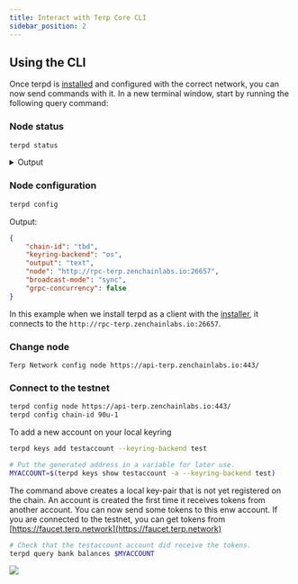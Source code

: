 ```yaml
---
title: Interact with Terp Core CLI
sidebar_position: 2
---
```


## Using the CLI

Once terpd is [installed](../terp-core/terpd) and configured with the correct network, you can now send commands with it. In a new terminal window, start by running the following query command:

### Node status
```bash
terpd status
```

<details><summary>Output</summary>
<p>

#### This is the output from `terpd status`

```json
{
  "NodeInfo": {
    "protocol_version": {
      "p2p": "8",
      "block": "11",
      "app": "12"
    },
    "id": "4017c243549b8bb4ad2b4cfe5d685aea450dcbcd",
    "listen_addr": "209.34.206.35:26656",
    "network": "tbd",
    "version": "0.34.21",
    "channels": "40202122233038606100",
    "moniker": "artifact-rpc",
    "other": {
      "tx_index": "on",
      "rpc_address": "tcp://0.0.0.0:26657"
    }
  },
  "SyncInfo": {
    "latest_block_hash": "FBA710794C5A9C61523D7CCE78F2F51C7CD7A6C33A154C078E423859D7243E30",
    "latest_app_hash": "EC15E54C7BF66EDC9FEF561969B756CAA58933598FCBF72FE7727DE78F0D8DCF",
    "latest_block_height": "6335644",
    "latest_block_time": "2022-10-07T08:45:15.929540892Z",
    "earliest_block_hash": "38EAF21C7C4A786D73FFAADA32FD3D4B2B683AF2050B41CF5E5924D20AF4EEBC",
    "earliest_app_hash": "808B1D7123C385D52E6A5BC544FD763D156526751DEB401DADB18C717D567DC0",
    "earliest_block_height": "6287475",
    "earliest_block_time": "2022-10-03T22:54:17.633996278Z",
    "catching_up": false
  },
  "ValidatorInfo": {
    "Address": "369E2DCC99CD68400753812BBDF54CD5380FBAC7",
    "PubKey": {
      "type": "tendermint/PubKeyEd25519",
      "value": "mhb68/B38wFLH/5pDgvPKNbKyKdwduIKxJySz0GV/uI="
    },
    "VotingPower": "0"
  }
}
```

</p>
</details>

### Node configuration
```bash
terpd config
```
Output: 
```json
{
	"chain-id": "tbd",
	"keyring-backend": "os",
	"output": "text",
	"node": "http://rpc-terp.zenchainlabs.io:26657",
	"broadcast-mode": "sync",
	"grpc-concurrency": false
}
```
In this example when we install terpd as a client with the [installer](../terp-core/terpd), it connects to the `http://rpc-terp.zenchainlabs.io:26657`. 

### Change node

```
Terp Network config node https://api-terp.zenchainlabs.io:443/
```

### Connect to the testnet

```bash
terpd config node https://api-terp.zenchainlabs.io:443/
terpd config chain-id 90u-1
```

To add a  new account on your local keyring
```bash
terpd keys add testaccount --keyring-backend test

# Put the generated address in a variable for later use.
MYACCOUNT=$(terpd keys show testaccount -a --keyring-backend test)
```

The command above creates a local key-pair that is not yet registered on the chain. An account is created the first time it receives tokens from another account. 
 You can now send some tokens to this enw account. If you are connected to the testnet, you can get tokens from [https://faucet.terp.network](https://faucet.terp.network)

```bash
# Check that the testaccount account did receive the tokens.
terpd query bank balances $MYACCOUNT
```
![](../assets/query-balance.png)  



